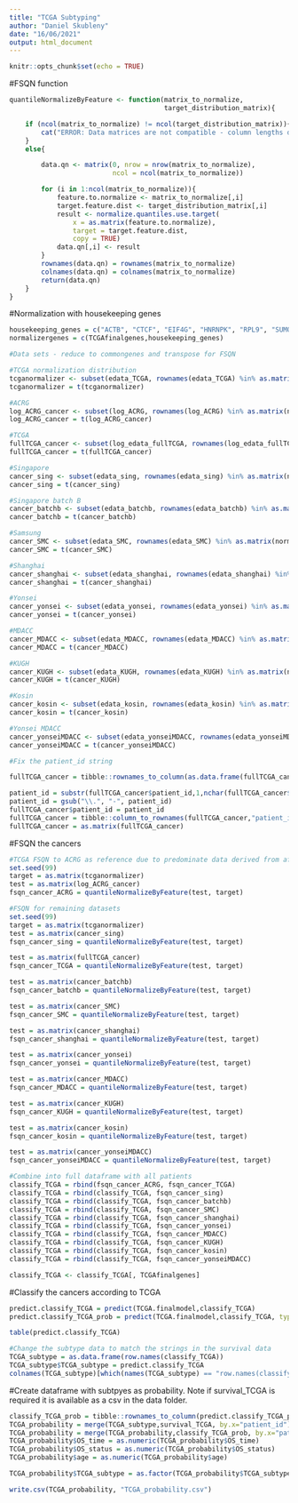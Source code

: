 ```yaml
---
title: "TCGA Subtyping"
author: "Daniel Skubleny"
date: "16/06/2021"
output: html_document
---
```


```r
knitr::opts_chunk$set(echo = TRUE)
```

#FSQN function 
```r
quantileNormalizeByFeature <- function(matrix_to_normalize,
                                       target_distribution_matrix){

    if (ncol(matrix_to_normalize) != ncol(target_distribution_matrix)){
        cat("ERROR: Data matrices are not compatible - column lengths differ!")
    }
    else{

        data.qn <- matrix(0, nrow = nrow(matrix_to_normalize),
                          ncol = ncol(matrix_to_normalize))

        for (i in 1:ncol(matrix_to_normalize)){
            feature.to.normalize <- matrix_to_normalize[,i]
            target.feature.dist <- target_distribution_matrix[,i]
            result <- normalize.quantiles.use.target(
                x = as.matrix(feature.to.normalize),
                target = target.feature.dist,
                copy = TRUE)
            data.qn[,i] <- result
        }
        rownames(data.qn) = rownames(matrix_to_normalize)
        colnames(data.qn) = colnames(matrix_to_normalize)
        return(data.qn)
    }
}
```

#Normalization with housekeeping genes

```r
housekeeping_genes = c("ACTB", "CTCF", "EIF4G", "HNRNPK", "RPL9", "SUMO3", "XRCC5")
normalizergenes = c(TCGAfinalgenes,housekeeping_genes)
```

```r
#Data sets - reduce to commongenes and transpose for FSQN

#TCGA normalization distribution
tcganormalizer <- subset(edata_TCGA, rownames(edata_TCGA) %in% as.matrix(normalizergenes))
tcganormalizer = t(tcganormalizer)

#ACRG
log_ACRG_cancer <- subset(log_ACRG, rownames(log_ACRG) %in% as.matrix(normalizergenes))
log_ACRG_cancer = t(log_ACRG_cancer)

#TCGA
fullTCGA_cancer <- subset(log_edata_fullTCGA, rownames(log_edata_fullTCGA) %in% as.matrix(normalizergenes))
fullTCGA_cancer = t(fullTCGA_cancer)

#Singapore 
cancer_sing <- subset(edata_sing, rownames(edata_sing) %in% as.matrix(normalizergenes))
cancer_sing = t(cancer_sing)

#Singapore batch B 
cancer_batchb <- subset(edata_batchb, rownames(edata_batchb) %in% as.matrix(normalizergenes))
cancer_batchb = t(cancer_batchb)

#Samsung 
cancer_SMC <- subset(edata_SMC, rownames(edata_SMC) %in% as.matrix(normalizergenes))
cancer_SMC = t(cancer_SMC)

#Shanghai
cancer_shanghai <- subset(edata_shanghai, rownames(edata_shanghai) %in% as.matrix(normalizergenes))
cancer_shanghai = t(cancer_shanghai)

#Yonsei
cancer_yonsei <- subset(edata_yonsei, rownames(edata_yonsei) %in% as.matrix(normalizergenes))
cancer_yonsei = t(cancer_yonsei)

#MDACC
cancer_MDACC <- subset(edata_MDACC, rownames(edata_MDACC) %in% as.matrix(normalizergenes))
cancer_MDACC = t(cancer_MDACC)

#KUGH
cancer_KUGH <- subset(edata_KUGH, rownames(edata_KUGH) %in% as.matrix(normalizergenes))
cancer_KUGH = t(cancer_KUGH)

#Kosin
cancer_kosin <- subset(edata_kosin, rownames(edata_kosin) %in% as.matrix(normalizergenes))
cancer_kosin = t(cancer_kosin)

#Yonsei MDACC
cancer_yonseiMDACC <- subset(edata_yonseiMDACC, rownames(edata_yonseiMDACC) %in% as.matrix(normalizergenes))
cancer_yonseiMDACC = t(cancer_yonseiMDACC)
```


```r
#Fix the patient_id string

fullTCGA_cancer = tibble::rownames_to_column(as.data.frame(fullTCGA_cancer), "patient_id")

patient_id = substr(fullTCGA_cancer$patient_id,1,nchar(fullTCGA_cancer$patient_id)-3)
patient_id = gsub("\\.", "-", patient_id)
fullTCGA_cancer$patient_id = patient_id
fullTCGA_cancer = tibble::column_to_rownames(fullTCGA_cancer,"patient_id")
fullTCGA_cancer = as.matrix(fullTCGA_cancer)
```

#FSQN the cancers
```r
#TCGA FSQN to ACRG as reference due to predominate data derived from affymetrix platform and that TME clusters were established ACRG.
set.seed(99)
target = as.matrix(tcganormalizer)
test = as.matrix(log_ACRG_cancer)
fsqn_cancer_ACRG = quantileNormalizeByFeature(test, target)
```

```r
#FSQN for remaining datasets
set.seed(99)
target = as.matrix(tcganormalizer)
test = as.matrix(cancer_sing)
fsqn_cancer_sing = quantileNormalizeByFeature(test, target)

test = as.matrix(fullTCGA_cancer)
fsqn_cancer_TCGA = quantileNormalizeByFeature(test, target)

test = as.matrix(cancer_batchb)
fsqn_cancer_batchb = quantileNormalizeByFeature(test, target)

test = as.matrix(cancer_SMC)
fsqn_cancer_SMC = quantileNormalizeByFeature(test, target)

test = as.matrix(cancer_shanghai)
fsqn_cancer_shanghai = quantileNormalizeByFeature(test, target)

test = as.matrix(cancer_yonsei)
fsqn_cancer_yonsei = quantileNormalizeByFeature(test, target)

test = as.matrix(cancer_MDACC)
fsqn_cancer_MDACC = quantileNormalizeByFeature(test, target)

test = as.matrix(cancer_KUGH)
fsqn_cancer_KUGH = quantileNormalizeByFeature(test, target)

test = as.matrix(cancer_kosin)
fsqn_cancer_kosin = quantileNormalizeByFeature(test, target)

test = as.matrix(cancer_yonseiMDACC)
fsqn_cancer_yonseiMDACC = quantileNormalizeByFeature(test, target)
```

```r
#Combine into full dataframe with all patients 
classify_TCGA = rbind(fsqn_cancer_ACRG, fsqn_cancer_TCGA)
classify_TCGA = rbind(classify_TCGA, fsqn_cancer_sing)
classify_TCGA = rbind(classify_TCGA, fsqn_cancer_batchb)
classify_TCGA = rbind(classify_TCGA, fsqn_cancer_SMC)
classify_TCGA = rbind(classify_TCGA, fsqn_cancer_shanghai)
classify_TCGA = rbind(classify_TCGA, fsqn_cancer_yonsei)
classify_TCGA = rbind(classify_TCGA, fsqn_cancer_MDACC)
classify_TCGA = rbind(classify_TCGA, fsqn_cancer_KUGH)
classify_TCGA = rbind(classify_TCGA, fsqn_cancer_kosin)
classify_TCGA = rbind(classify_TCGA, fsqn_cancer_yonseiMDACC)
```
```r
classify_TCGA <- classify_TCGA[, TCGAfinalgenes]
```
#Classify the cancers according to TCGA 
```r
predict.classify_TCGA = predict(TCGA.finalmodel,classify_TCGA)
predict.classify_TCGA_prob = predict(TCGA.finalmodel,classify_TCGA, type = "prob")

table(predict.classify_TCGA)
```
```r
#Change the subtype data to match the strings in the survival data
TCGA_subtype = as.data.frame(row.names(classify_TCGA))
TCGA_subtype$TCGA_subtype = predict.classify_TCGA
colnames(TCGA_subtype)[which(names(TCGA_subtype) == "row.names(classify_TCGA)")] <- "patient_id"
```

#Create dataframe with subtpyes as probability. 
Note if survival_TCGA is required it is available as a csv in the data folder.
```r
classify_TCGA_prob = tibble::rownames_to_column(predict.classify_TCGA_prob, "patient_id")
TCGA_probability = merge(TCGA_subtype,survival_TCGA, by.x="patient_id")
TCGA_probability = merge(TCGA_probability,classify_TCGA_prob, by.x="patient_id")
TCGA_probability$OS_time = as.numeric(TCGA_probability$OS_time)
TCGA_probability$OS_status = as.numeric(TCGA_probability$OS_status)
TCGA_probability$age = as.numeric(TCGA_probability$age)

TCGA_probability$TCGA_subtype = as.factor(TCGA_probability$TCGA_subtype)
```
```r
write.csv(TCGA_probability, "TCGA_probability.csv")
```
